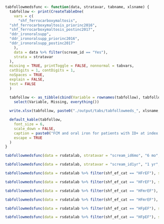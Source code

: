 ```r

tabfollowmedsfunc <- function(data, stratavar, tabname, xlsname) {
  tabfollow <- print(CreateTableOne(
    vars = c(
      "shf_ferrocarboxymaltosis",
  "shf_ferrocarboxymaltosis_priorinc2016",
  "shf_ferrocarboxymaltosis_postinc2017",
  "ddr_ironoralsupp",
  "ddr_ironoralsupp_priorinc2016",
  "ddr_ironoralsupp_postinc2017"
    ),
    data = data %>% filter(scream_id == "Yes"),
    strata = stratavar
  ),
  missing = TRUE, printToggle = FALSE, nonnormal = tabvars,
  catDigits = 1, contDigits = 1,
  noSpaces = TRUE,
  explain = FALSE,
  test = FALSE
  )

  tabfollow <- as_tibble(cbind(Variable = rownames(tabfollow), tabfollow)) %>%
    select(Variable, Missing, everything())
  
  write.xlsx(tabfollow, paste0("./output/tabs/tabfollowmeds_", xlsname, "_", Sys.Date(), ".xlsx"), rowNames = FALSE, overwrite = TRUE)

  default_kable(tabfollow,
    font_size = 6,
    scale_down = FALSE,
    caption = paste0("FCM and oral iron for patients with ID+ at index by ID at ", tabname),
    escape = TRUE
  ) 
}
```


```r
tabfollowmedsfunc(data = rsdatalab, stratavar = "scream_id6mo", "6 mo", xlsname = "6mo")
```

```r
tabfollowmedsfunc(data = rsdatalab, stratavar = "scream_id1yr", "1 yr", xlsname = "1yr")
```


```r
tabfollowmedsfunc(data = rsdatalab %>% filter(shf_ef_cat == "HFrEF"), stratavar = "scream_id6mo", "6 mo - HFrEF", xlsname = "6moref")
```

```r
tabfollowmedsfunc(data = rsdatalab %>% filter(shf_ef_cat == "HFrEF"), stratavar = "scream_id1yr", "1 yr - HFrEF", xlsname = "1yrref")
```

```r
tabfollowmedsfunc(data = rsdatalab %>% filter(shf_ef_cat == "HFmrEF"), stratavar = "scream_id6mo", "6 mo - HFmrEF", xlsname = "6momref")
```

```r
tabfollowmedsfunc(data = rsdatalab %>% filter(shf_ef_cat == "HFmrEF"), stratavar = "scream_id1yr", "1 yr - HFmrEF", xlsname = "1yrmref")
```

```r
tabfollowmedsfunc(data = rsdatalab %>% filter(shf_ef_cat == "HFpEF"), stratavar = "scream_id6mo", "6 mo - HFpEF", xlsname = "6mopef")
```

```r
tabfollowmedsfunc(data = rsdatalab %>% filter(shf_ef_cat == "HFpEF"), stratavar = "scream_id1yr", "1 yr - HFpEF", xlsname = "1yrpef")
```
